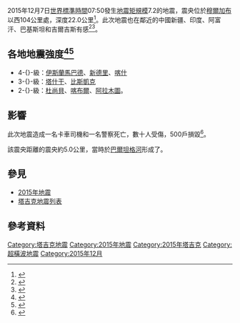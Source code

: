 {{noteTA |G1=Earthquake }}
{{Infobox earthquake
 | name        = 2015年塔吉克地震
 | image       = <!-- file name only -->
 | alt         = 
 | caption     = 
 | map         = <!-- file name only -->
 | map_alt     = 
 | map_caption =
 | map2        = {{Location map | Tajikistan
 | relief = 1
 | label =
 | lat = 38.258
 | long = 72.767
 | mark = Bullseye1.png
 | marksize = 40
 | position = top
 | width = 250
 | float = center
 | caption = }}
 | map2_caption = 震央在塔吉克的位置
 | date        = {{Start date|2015|12|7}} 
 | time        =
 | duration    =
 | magnitude   =[[Moment_magnitude_scale|M<sub>w</sub>]] 7.2
 | depth       =  {{convert|26|km|mi|abbr=on}}<ref name= mul>{{cite web|url=http://earthquake.usgs.gov/earthquakes/eventpage/us100044k6#general_summary|title=M7.2 - 105km W of Murghob, Tajikistan|publisher=[[USGS|USGS]]|accessdate=2015年12月7日|archive-date=2015年12月8日|archive-url=https://web.archive.org/web/20151208082508/http://earthquake.usgs.gov/earthquakes/eventpage/us100044k6#general_summary|dead-url=no}}</ref>
 | location    = {{coord|38.211|N|72.780|E|region:TJ_type:event|display=inline,title}}<ref name= mul>{{cite web | url =http://earthquake.usgs.gov/earthquakes/eventpage/us100044k6#general_summary |title=M7.2 - 105km W of Murghob, Tajikistan|publisher=[[USGS|USGS]]| accessdate =2015年12月7日}}</ref>
 | type        =
 | affected    = [[塔吉克斯坦|塔吉克]]、[[中國|中國]][[新疆|新疆]]、[[印度|印度]]、[[巴基斯坦|巴基斯坦]]、[[阿富汗|阿富汗]]、[[吉爾吉斯|吉爾吉斯]]
 | damages     = 500戶損毀
 | intensity   =
 | pga         = <!-- NN''[[Peak_ground_acceleration|g]]'' -->
 | tsunami     = 
 | landslide   =
 | foreshocks  =
 | aftershocks =
 | casualties  = 2人死亡，數十人受傷
}}
2015年12月7日[[世界標準時間|世界標準時間]]07:50發生[[地震矩規模|地震矩規模]]7.2的地震，震央位於[[穆爾加布|穆爾加布]]以西104公里處，深度22.0公里<ref name= mul>{{cite web | url =http://earthquake.usgs.gov/earthquakes/eventpage/us100044k6#general_summary |title=M7.2 - 105km W of Murghob, Tajikistan|publisher=[[USGS|USGS]]| accessdate =2015年12月7日}}</ref>。此次地震也在鄰近的中國新疆、印度、阿富汗、巴基斯坦和吉爾吉斯有感<ref>{{cite web|url=http://ria.ru/world/20151207/1337511740.html|title=Толчки после землетрясения в Таджикистане ощущались в севере КНР|publisher=[[RIA_Novosti|RIA Novosti]]|language=ru|date=7 December 2015|accessdate=2015年12月7日|archive-date=2015年12月10日|archive-url=https://web.archive.org/web/20151210193038/http://ria.ru/world/20151207/1337511740.html|dead-url=no}}</ref><ref>{{cite news|url=http://www.nbcnews.com/news/world/7-2-magnitude-quake-hits-tajikistan-shakes-pakistan-india-afghanistan-n475251|title=7.2-Magnitude Quake Hits Tajikistan, Shakes Pakistan, India, Afghanistan|accessdate=2016-11-15|archive-date=2016-11-14|archive-url=https://web.archive.org/web/20161114025633/http://www.nbcnews.com/news/world/7-2-magnitude-quake-hits-tajikistan-shakes-pakistan-india-afghanistan-n475251|dead-url=no}}</ref>。

== 各地地震強度<ref name="USGS 2015 Tajikistan Earthquake">{{Cite web |url=http://earthquake.usgs.gov/earthquakes/eventpage/us100044k6#general_summary |title=存档副本 |accessdate=2016-11-15 |archive-date=2015-12-08 |archive-url=https://web.archive.org/web/20151208082508/http://earthquake.usgs.gov/earthquakes/eventpage/us100044k6#general_summary |dead-url=no }}</ref><ref>{{Cite news |url=http://www.independent.co.uk/news/world/asia/tajikistan-earthquake-magnitude-72-earthquake-felt-as-far-away-as-india-pakistan-and-afghanistan-a6762976.html |title=Tajikistan earthquake: Magnitude 7.2 earthquake felt as far as India, Pakistan and Afghanistan |date=2015-12-07 |accessdate=2016-11-15 |archive-date=2016-03-05 |archive-url=https://web.archive.org/web/20160305222024/http://www.independent.co.uk/news/world/asia/tajikistan-earthquake-magnitude-72-earthquake-felt-as-far-away-as-india-pakistan-and-afghanistan-a6762976.html |dead-url=no }}</ref> ==
* 4-{}-級：{{PAK}}[[伊斯蘭馬巴德|伊斯蘭馬巴德]]、{{IND}}[[新德里|新德里]]、{{CHN}}[[喀什|喀什]]
* 3-{}-級：{{UZB}}[[塔什干|塔什干]]、{{KGZ}}[[比斯凱克|比斯凱克]]
* 2-{}-級：{{TAJ}}[[杜尚貝|杜尚貝]]、{{AFG}}[[喀布爾|喀布爾]]、{{KAZ}}[[阿拉木圖|阿拉木圖]]。

== 影響 ==
此次地震造成一名卡車司機和一名警察死亡，數十人受傷，500戶損毀<ref name="Tajikistan">{{cite news|url=http://tribune.com.pk/story/1006153/at-least-two-dead-in-earthquake-in-tajikistan/|title=At least two dead in earthquake in Tajikistan|date=8 December 2015|work=[[Agence_France-Presse|AFP]]|accessdate=2016-11-15|archive-date=2016-03-04|archive-url=https://web.archive.org/web/20160304202451/http://tribune.com.pk/story/1006153/at-least-two-dead-in-earthquake-in-tajikistan/|dead-url=no}}</ref>。

該震央距離{{link-en|1911年薩雷茲地震|1911 Sarez earthquake}}的震央約5.0公里，當時於[[巴爾坦格河|巴爾坦格河]]形成了{{link-en|Usoi天然壩|Usoi Dam}}。

== 參見 ==
* [[2015年地震|2015年地震]]
* [[塔吉克地震列表|塔吉克地震列表]]

== 參考資料 ==
{{reflist}}

{{2015年地震}}
[[Category:塔吉克地震|Category:塔吉克地震]]
[[Category:2015年地震|Category:2015年地震]]
[[Category:2015年塔吉克|Category:2015年塔吉克]]
[[Category:超橫波地震|Category:超橫波地震]]
[[Category:2015年12月|Category:2015年12月]]